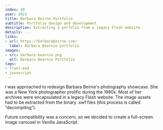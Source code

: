 ```yaml
---
index: 20
year: 2023
title: Barbara Beirne Portfolio
subtitle: Portfolio design and development
description: Extracting a porfolio from a legacy Flash website
details: ...
links:
- url: https://barbarabeirne.com/
  label: Barbara Bearnie portfolio
images:
- src: barbara-bearnie.png
  alt: Barbara Bearnie Portfolio
tags: 
- front-end
- javascript
---
```


I was approached to redesign Barbara Beirne&apos;s photography showcase. She was a New York photographer prolific during the 1980s. Most of her archives were encapsulated in a legacy Flash website. The image assets had to be extracted from the binary .swf files (this process is called “decompiling”). 

Future compatibility was a concern, so we decided to create a full-screen image carousel in Vanilla JavaScript.